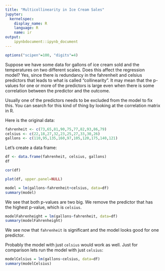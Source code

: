 ```yaml
---
title: "Multicollinearity in Ice Cream Sales"
jupyter:
  kernelspec:
    display_name: R
    language: R
    name: ir
output:
    ipynbdocument::ipynb_document
---
```


```r
options("scipen"=100, "digits"=4)
```

Suppose we have some data for gallons of ice cream sold and the temperatures on two different scales. Does this affect the regression model? Yes, since there is redundancy in the fahrenheit and celsius predictors that leads to what is called "collinearity". It may mean that the p-values for one or more of the predictors is large even when there is some correlation between the predictor and the outcome.   

Usually one of the predictors needs to be excluded from the model to fix this. You can search for this kind of thing by looking at the correlation matrix in R.   

Here is the original data:   

```r
fahrenheit <- c(73,65,81,90,75,77,82,93,86,79)
celsius <- c(22,18,27,32,23,25,27,33,30,26)
gallons <- c(110,95,135,160,97,105,120,175,140,121)
```

Let's create a data frame:

```r
df <- data.frame(fahrenheit, celsius, gallons)
df
```

```r
cor(df)
```

```r
plot(df, upper.panel=NULL)
```

```r
model = lm(gallons~fahrenheit+celsius, data=df)
summary(model)
```

We see that both p-values are two big. We remove the predictor that has the highest p-value, which is `celsius`. 


```r
modelFahrenheight = lm(gallons~fahrenheit, data=df)
summary(modelFahrenheight)
```

We see now that `fahrenheit` is significant and the model looks good for one predictor. 

Probably the model with just `celsius` would work as well. Just for comparison lets  run the model with just `celsius`: 

```r
modelCelsius = lm(gallons~celsius, data=df)
summary(modelCelsius)
```
